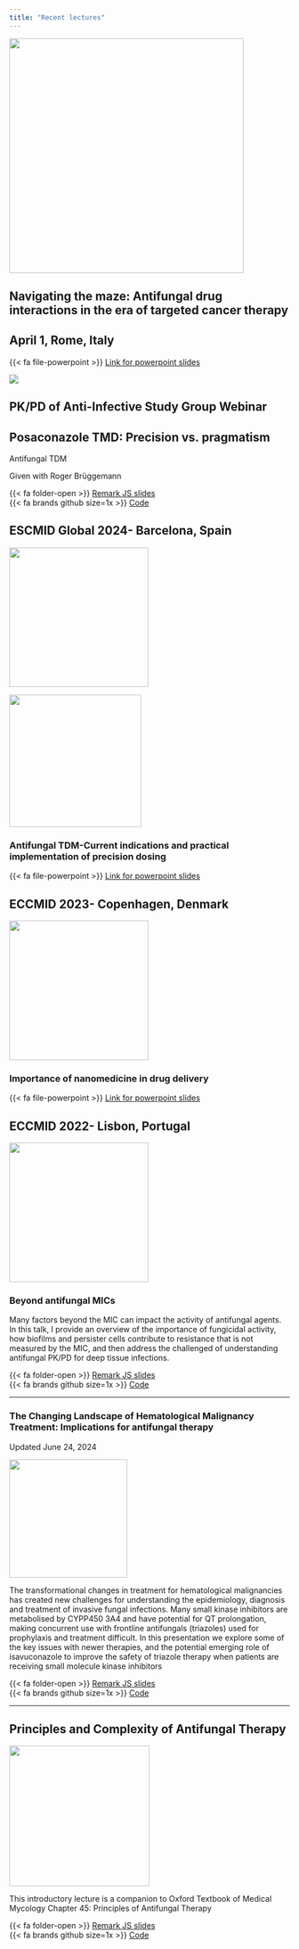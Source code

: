 ```yaml
---
title: "Recent lectures"
---
```


![](images/roma_tdm.png){width="421"}

## Navigating the maze: Antifungal drug interactions in the era of targeted cancer therapy

## April 1, Rome, Italy

{{< fa file-powerpoint >}} [Link for powerpoint slides](roma_di.pptx)

![](images/epag.png)

## PK/PD of Anti-Infective Study Group Webinar

## Posaconazole TMD: Precision vs. pragmatism

Antifungal TDM <br>

Given with Roger Brüggemann <br>

{{< fa folder-open >}} [Remark JS slides](https://russlewisbo.github.io/EPAG/Lecture1.html#/posaconazole-therapeutic-drug-monitoring-precision-vs.-pragmatism) <br> {{< fa brands github size=1x >}} [Code](https://github.com/Russlewisbo/EPAG.git)

## ESCMID Global 2024- Barcelona, Spain

![](images/escmid.png){fig-align="left" width="250"}

![](images/barcelona.png){width="237"}

### Antifungal TDM-Current indications and practical implementation of precision dosing

{{< fa file-powerpoint >}} [Link for powerpoint slides](tdm.pptx)

## ECCMID 2023- Copenhagen, Denmark

![](images/ECCMID2023.png){fig-align="left" width="250"}

### Importance of nanomedicine in drug delivery

{{< fa file-powerpoint >}} [Link for powerpoint slides](nano.pptx)

## ECCMID 2022- Lisbon, Portugal

![](images/ESCMID2022portugal.png){fig-align="left" width="250"}

### Beyond antifungal MICs

Many factors beyond the MIC can impact the activity of antifungal agents. In this talk, I provide an overview of the importance of fungicidal activity, how biofilms and persister cells contribute to resistance that is not measured by the MIC, and then address the challenged of understanding antifungal PK/PD for deep tissue infections.

{{< fa folder-open >}} [Remark JS slides](https://russlewisbo.github.io/ESCMID_2022_talk/#/title-slide) <br> {{< fa brands github size=1x >}} [Code](https://github.com/Russlewisbo/ESCMID_2022_talk)

------------------------------------------------------------------------

### The Changing Landscape of Hematological Malignancy Treatment: Implications for antifungal therapy

Updated June 24, 2024

![](images/wbcs.jpg){fig-align="left" width="212"}

The transformational changes in treatment for hematological malignancies has created new challenges for understanding the epidemiology, diagnosis and treatment of invasive fungal infections. Many small kinase inhibitors are metabolised by CYPP450 3A4 and have potential for QT prolongation, making concurrent use with frontline antifungals (triazoles) used for prophylaxis and treatment difficult. In this presentation we explore some of the key issues with newer therapies, and the potential emerging role of isavuconazole to improve the safety of triazole therapy when patients are receiving small molecule kinase inhibitors

{{< fa folder-open >}} [Remark JS slides](https://russlewisbo.github.io/target_talk/) <br> {{< fa brands github size=1x >}} [Code](https://github.com/Russlewisbo/target_talk)

------------------------------------------------------------------------

## Principles and Complexity of Antifungal Therapy

![](images/MICtray.jpg){fig-align="left" width="252"}

This introductory lecture is a companion to Oxford Textbook of Medical Mycology Chapter 45: Principles of Antifungal Therapy

{{< fa folder-open >}} [Remark JS slides](https://russlewisbo.github.io/Exeter/Exeter.html#/principles-and-complexity-of-antifungal-therapy) <br> {{< fa brands github size=1x >}} [Code](https://github.com/Russlewisbo/Exeter)